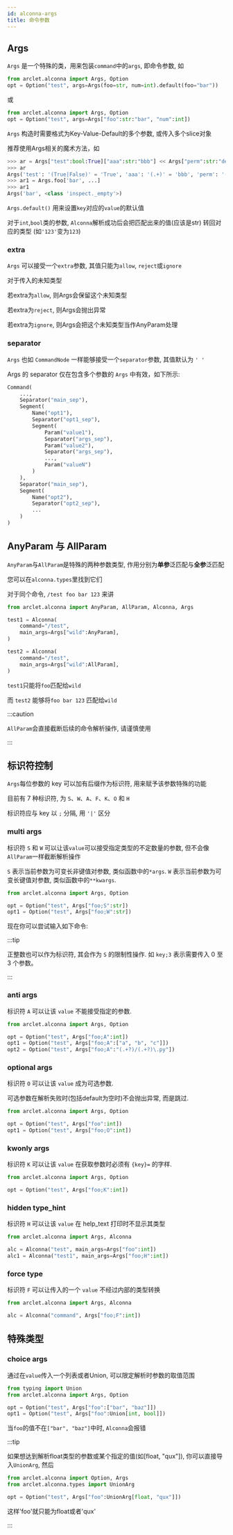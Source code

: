 ```yaml
---
id: alconna-args
title: 命令参数
---
```



## Args

`Args` 是一个特殊的类，用来包装`command`中的`args`, 即命令参数, 如

```python
from arclet.alconna import Args, Option
opt = Option("test", args=Args(foo=str, num=int).default(foo="bar"))
```

或

```python
from arclet.alconna import Args, Option
opt = Option("test", args=Args["foo":str:"bar", "num":int])
```

`Args` 构造时需要格式为Key-Value-Default的多个参数, 或传入多个slice对象

推荐使用Args相关的魔术方法，如
```python
>>> ar = Args["test":bool:True]["aaa":str:"bbb"] << Args["perm":str:"de"] + ["month", int]
>>> ar
Args('test': '(True|False)' = 'True', 'aaa': '(.+)' = 'bbb', 'perm': '(.+)' = 'de', 'month': '(\d+)')
>>> ar1 = Args.foo['bar', ...]
>>> ar1
Args('bar', <class 'inspect._empty'>)
```

`Args.default()` 用来设置`key`对应的`value`的默认值

对于`int`,`bool`类的参数, `Alconna`解析成功后会把匹配出来的值(应该是str) 转回对应的类型 (如`'123'`变为`123`)

### extra

`Args` 可以接受一个`extra`参数, 其值只能为`allow`, `reject`或`ignore`

对于传入的未知类型

若extra为`allow`, 则Args会保留这个未知类型

若extra为`reject`, 则Args会抛出异常

若extra为`ignore`, 则Args会把这个未知类型当作AnyParam处理

### separator

`Args` 也如 `CommandNode` 一样能够接受一个`separator`参数, 其值默认为 `' '`

Args 的 separator 仅在包含多个参数的 `Args` 中有效，如下所示:

```python
Command(
    ...,
    Separator("main_sep"),
    Segment(
        Name("opt1"),
        Separator("opt1_sep"),
        Segment(
            Param("value1"),
            Separator("args_sep"),
            Param("value2"),
            Separator("args_sep"),
            ...,
            Param("valueN")
        )
    ),
    Separator("main_sep"),
    Segment(
        Name("opt2"),
        Separator("opt2_sep"),
        ...
    )
)
```

## AnyParam 与 AllParam

`AnyParam`与`AllParam`是特殊的两种参数类型, 作用分别为**单参**泛匹配与**全参**泛匹配

您可以在`alconna.types`里找到它们

对于同个命令, `/test foo bar 123` 来讲

```python
from arclet.alconna import AnyParam, AllParam, Alconna, Args

test1 = Alconna(
    command="/test",
    main_args=Args["wild":AnyParam],
)

test2 = Alconna(
    command="/test",
    main_args=Args["wild":AllParam],
)
```

`test1`只能将`foo`匹配给`wild`

而 `test2` 能够将`foo bar 123` 匹配给`wild`

:::caution

`AllParam`会直接截断后续的命令解析操作, 请谨慎使用

:::

## 标识符控制

`Args`每位参数的 key 可以加有后缀作为标识符, 用来赋予该参数特殊的功能

目前有 7 种标识符, 为 `S`、`W`、`A`、`F`、`K`、`O` 和 `H`

标识符应与 key 以 `;` 分隔, 用 `'|'` 区分

### multi args

标识符 `S` 和 `W` 可以让该`value`可以接受指定类型的不定数量的参数, 但不会像`AllParam`一样截断解析操作

`S` 表示当前参数为可变长非键值对参数, 类似函数中的`*args`.
`W` 表示当前参数为可变长键值对参数, 类似函数中的`**kwargs`.

```python
from arclet.alconna import Args, Option

opt = Option("test", Args["foo;S":str])
opt1 = Option("test", Args["foo;W":str])
```

现在你可以尝试输入如下命令:


<TerminalApp lines={multi_arg} height={240}/>

:::tip

正整数也可以作为标识符, 其会作为 `S` 的限制性操作. 如 `key;3` 表示需要传入 0 至 3 个参数。

:::

### anti args

标识符 `A` 可以让该 `value` 不能接受指定的参数.

```python
from arclet.alconna import Args, Option

opt = Option("test", Args["foo;A":int])
opt1 = Option("test", Args["foo;A":["a", "b", "c"]])
opt2 = Option("test", Args["foo;A":"(.+?)/(.+?)\.py"])
```


<TerminalApp lines={anti_arg} height={300}/>

### optional args

标识符 `O` 可以让该 `value` 成为可选参数.

可选参数在解析失败时(包括default为空时)不会抛出异常, 而是跳过.

```python
from arclet.alconna import Args, Option

opt = Option("test", Args["foo":int])
opt1 = Option("test", Args["foo;O":int])
```

<TerminalApp lines={optional_arg} height={300}/>

### kwonly args

标识符 `K` 可以让该 `value` 在获取参数时必须有 `{key}=` 的字样.

```python
from arclet.alconna import Args, Option

opt = Option("test", Args["foo;K":int])
```


<TerminalApp lines={kwonly_arg} height={300}/>

### hidden type_hint

标识符 `H` 可以让该 `value` 在 help_text 打印时不显示其类型

```python
from arclet.alconna import Args, Alconna

alc = Alconna("test", main_args=Args["foo":int])
alc1 = Alconna("test1", main_args=Args["foo;H":int])
```

<TerminalApp lines={hidden} height={300}/>

### force type

标识符 `F` 可以让传入的一个 `value` 不经过内部的类型转换

```python
from arclet.alconna import Args, Alconna

alc = Alconna("command", Args["foo;F":int])
```


<TerminalApp lines={force_arg} height={200}/>

## 特殊类型

### choice args

通过在`value`传入一个列表或者Union, 可以限定解析时参数的取值范围

```python
from typing import Union
from arclet.alconna import Args, Option

opt = Option("test", Args["foo":["bar", "baz"]])
opt1 = Option("test", Args["foo":Union[int, bool]])
```

当`foo`的值不在`["bar", "baz"]`中时, `Alconna`会报错

:::tip

如果想达到解析float类型的参数或某个指定的值(如[float, "qux"]), 你可以直接导入`UnionArg`, 然后

```python
from arclet.alconna import Option, Args
from arclet.alconna.types import UnionArg

opt = Option("test", Args["foo":UnionArg[float, "qux"]])
```

这样'foo'就只能为float或者'qux'

:::